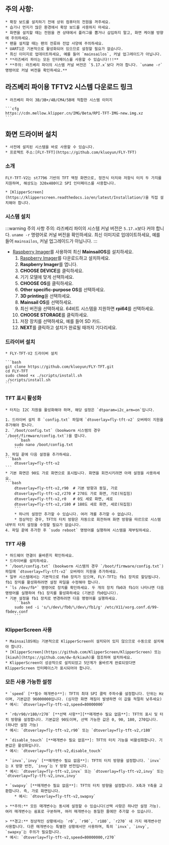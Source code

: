 ## 주의 사항:

    * 확장 보드를 설치하기 전에 상위 컴퓨터의 전원을 꺼주세요.
    * 습기나 먼지가 많은 환경에서 확장 보드를 사용하지 마세요.
    * 화면을 설치할 때는 전원을 켠 상태에서 플러그를 뽑거나 삽입하지 말고, 화면 케이블 방향에 주의하세요.
    * 팬을 설치할 때는 팬의 전류와 전압 사양에 주의하세요.
    * UART1은 기본적으로 활성화되어 있으므로 설정할 필요가 없습니다.
    * 최신 이미지로 업데이트하세요, 예를 들어 `mainsailos`, 커널 업그레이드가 아닙니다.
    * **라즈베리 파이는 모든 인터페이스를 사용할 수 있습니다!!!**
    * **주의: 라즈베리 파이의 시스템 커널 버전은 `5.17.x`보다 커야 합니다. `uname -r` 명령어로 커널 버전을 확인하세요.**

## 라즈베리 파이용 TFTV2 시스템 다운로드 링크

    * 라즈베리 파이 3B/3B+/4B/CM4/5B에 적합한 시스템 이미지

    ```cfg
    https://cdn.mellow.klipper.cn/IMG/Beta/RPI-TFT-IMG-new.img.xz
    ```

## 화면 드라이버 설치

    * 사전에 설치된 시스템을 바로 사용할 수 있습니다.
    * 프로젝트 주소:[FLY-TFT](https://github.com/kluoyun/FLY-TFT)

### 소개

    FLY-TFT-V2는 st7796 기반의 TFT 액정 화면으로, 정전식 터치와 저항식 터치 두 가지를 지원하며, 해상도는 320x480이고 SPI 인터페이스를 사용합니다.

    * [KlipperScreen](https://klipperscreen.readthedocs.io/en/latest/Installation/)을 직접 설치해야 합니다.

### 시스템 설치

:::warning 주의 사항
주의: 라즈베리 파이의 시스템 커널 버전은 `5.17.x`보다 커야 합니다. `uname -r` 명령어로 커널 버전을 확인하세요.
최신 이미지로 업데이트하세요, 예를 들어 `mainsailos`, 커널 업그레이드가 아닙니다.
:::

* [Raspberry Imager](https://www.raspberrypi.com/software/)를 사용하여 최신 **MainsailOS**를 설치하세요.
    1. [Raspberry Imager](https://www.raspberrypi.com/software/)를 다운로드하고 설치하세요.
    2. **Raspberry Imager**를 엽니다.
    3. **CHOOSE DEVICE**를 클릭하세요.
    4. 기기 모델에 맞게 선택하세요.
    5. **CHOOSE OS**를 클릭하세요.
    6. **Other specific-purpose OS**를 선택하세요.
    7. **3D printing**을 선택하세요.
    8. **Mainsail OS**를 선택하세요.
    9. 최신 버전을 선택하세요. 64비트 시스템을 지원하면 **rpi64**를 선택하세요.
    10. **CHOOSE STORAGE**를 클릭하세요.
    11. 저장 장치를 선택하세요, 예를 들어 SD 카드.
    12. **NEXT**를 클릭하고 설치가 완료될 때까지 기다리세요.

### 드라이버 설치

    * FLY-TFT-V2 드라이버 설치
   
    ```bash
    git clone https://github.com/kluoyun/FLY-TFT.git
    cd FLY-TFT
    sudo chmod +x ./scripts/install.sh
    ./scripts/install.sh
    ```

### TFT 표시 활성화

    * 터치는 I2C 지원을 활성화해야 하며, 해당 설정은 `dtparam=i2c_arm=on`입니다.

    1. 드라이버 설치 후 `config.txt` 파일에 `dtoverlay=fly-tft-v2` 오버레이 지원을 추가해야 합니다.
    2. `/boot/config.txt` (bookworm 시스템의 경우 `/boot/firmware/config.txt`)을 엽니다.
        ```bash
        sudo nano /boot/config.txt
        ```
    3. 파일 끝에 다음 설정을 추가하세요.
    ```bash
        dtoverlay=fly-tft-v2
    ```
    * 기본 화면은 90도 가로 화면으로 표시됩니다. 화면을 회전시키려면 아래 설정을 사용하세요.
    ```bash
        dtoverlay=fly-tft-v2,r90  # 기본 방향과 동일, 가로
        dtoverlay=fly-tft-v2,r270 # 270도 가로 화면, 가로(뒤집힘)
        dtoverlay=fly-tft-v2,r0   # 0도 세로 화면, 세로
        dtoverlay=fly-tft-v2,r180 # 180도 세로 화면, 세로(뒤집힘)
        ```
        * 하나의 설정만 추가할 수 있습니다. 여러 개를 추가할 수 없습니다.
        * 정상적인 경우, TFT의 터치 방향은 자동으로 회전하여 화면 방향을 따르므로 시스템 내부의 터치 설정을 수정할 필요가 없습니다.
    4. 파일 끝에 추가한 후 `sudo reboot` 명령어를 실행하여 시스템을 재부팅하세요.

### TFT 사용

    * 하드웨어 연결이 올바른지 확인하세요.
    * 드라이버를 설치하세요.
    * `/boot/config.txt` (bookworm 시스템의 경우 `/boot/firmware/config.txt`) 파일에 `dtoverlay=fly-tft-v2` 오버레이 지원을 추가하세요.
    * 일부 시스템에서는 기본적으로 fb0 장치가 있으며, FLY-TFT는 fb1 장치로 할당됩니다. fb1 장치를 활성화하려면 설정 파일을 수정해야 합니다.
    * `ls /dev/fb*` 명령어로 장치를 확인하세요. 두 개의 장치 fb0과 fb1이 나타나면 다음 명령어를 실행하여 fb1 장치를 활성화하세요 (기본은 fb0입니다).
    * 기본 설정을 fb1 장치로 변경하려면 다음 명령어를 실행하세요.
        ```bash
        sudo sed -i 's/\/dev\/fb0/\/dev\/fb1/g' /etc/X11/xorg.conf.d/99-fbdev.conf
        ```

### KlipperScreen 사용

    * MainsailOS에는 기본적으로 KlipperScreen이 설치되어 있지 않으므로 수동으로 설치해야 합니다.
    * [KlipperScreen](https://github.com/KlipperScreen/KlipperScreen) 또는 [kiauh](https://github.com/dw-0/kiauh)를 참조하여 설치하세요.
    * KlipperScreen이 성공적으로 설치되었고 5단계가 올바르게 완료되었다면 KlipperScreen 인터페이스가 표시되어야 합니다.

### 모든 사용 가능한 설정

    * `speed` [**필수 매개변수**]: TFT의 최대 SPI 클럭 주파수를 설정합니다. 단위는 Hz이며, 기본값은 96000000입니다. (심각한 화면 깨짐이 발생하면 이 값을 적절히 낮추세요)
    * 예시: `dtoverlay=fly-tft-v2,speed=80000000` 

    * `r0/r90/r180/r270` [**선택 사항**][**매개변수 필요 없음**]: TFT의 표시 및 터치 방향을 설정합니다. 기본값은 90도이며, 선택 가능한 값은 0, 90, 180, 270입니다. (하나만 설정 가능)
    * 예시: `dtoverlay=fly-tft-v2,r90` 또는 `dtoverlay=fly-tft-v2,r180`

    * `disable_touch` [**매개변수 필요 없음**]: TFT의 터치 기능을 비활성화합니다. 기본값은 활성화입니다.
    * 예시: `dtoverlay=fly-tft-v2,disable_touch`

    * `invx`,`invy` [**매개변수 필요 없음**]: TFT의 터치 방향을 설정합니다. `invx`는 X 방향 반전, `invy`는 Y 방향 반전입니다.
    * 예시: `dtoverlay=fly-tft-v2,invx` 또는 `dtoverlay=fly-tft-v2,invy` 또는 `dtoverlay=fly-tft-v2,invx,invy`

    * `swapxy` [**매개변수 필요 없음**]: TFT의 터치 방향을 설정합니다. X축과 Y축을 교환합니다. 즉, 가로 화면입니다.
        * 예시: `dtoverlay=fly-tft-v2,swapxy`

    > **주의:** 모든 매개변수는 동시에 설정할 수 있습니다(선택 사항은 하나만 설정 가능). 여러 매개변수는 쉼표로 구분하며, 여러 매개변수는 동일한 줄에만 추가할 수 있습니다.

    > **경고:** 정상적인 상황에서는 `r0`, `r90`, `r180`, `r270` 네 가지 매개변수만 사용합니다. 다른 매개변수는 특별한 상황에서만 사용하며, 특히 `invx`, `invy`, `swapxy`는 주의가 필요합니다.
    * 예시: `dtoverlay=fly-tft-v2,speed=80000000,r270`

